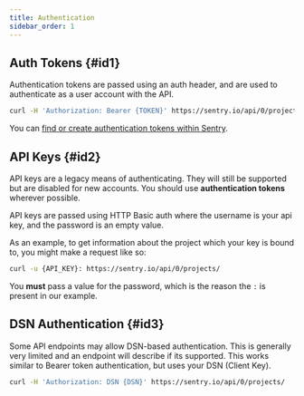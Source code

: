 ```yaml
---
title: Authentication
sidebar_order: 1
---
```


## Auth Tokens {#id1}

Authentication tokens are passed using an auth header, and are used to authenticate as a user account with the API.

```bash
curl -H 'Authorization: Bearer {TOKEN}' https://sentry.io/api/0/projects/
```

You can [find or create authentication tokens within Sentry](https://sentry.io/api/).

## API Keys {#id2}

<Alert level="warning" title="Note"><markdown>

API keys are a legacy means of authenticating. They will still be supported but are disabled for new accounts. You should use **authentication tokens** wherever possible.

</markdown></Alert>

API keys are passed using HTTP Basic auth where the username is your api key, and the password is an empty value.

As an example, to get information about the project which your key is bound to, you might make a request like so:

```bash
curl -u {API_KEY}: https://sentry.io/api/0/projects/
```

<Alert level="warning" title="Note"><markdown>

You **must** pass a value for the password, which is the reason the `:` is present in our example.

</markdown></Alert>

## DSN Authentication {#id3}

Some API endpoints may allow DSN-based authentication. This is generally very limited and an endpoint will describe if its supported. This works similar to Bearer token authentication, but uses your DSN (Client Key).

```bash
curl -H 'Authorization: DSN {DSN}' https://sentry.io/api/0/projects/
```
